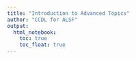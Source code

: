 ```yaml
---
title: "Introduction to Advanced Topics"
author: "CCDL for ALSF"
output:   
  html_notebook: 
    toc: true
    toc_float: true
---
```

